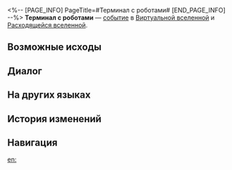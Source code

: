 <%-- [PAGE_INFO]
PageTitle=#Терминал с роботами#
[END_PAGE_INFO] --%>
{{Дополнить}}
{{ВВ Событие Инфобокс
|id                 = 14001
|Название           = 
|Изображение        = Событие ВВ Сделка.png
|Испытание_в_вв     = Неизвестно
|Испытание_в_рое    = Неизвестно
|Испытание_в_зиш    = Неизвестно
|Испытание_в_рв     = Неизвестно
|Испытание_в_облнеп = Неизвестно
|Требования         = 
|Пред               = 
|След               = 
|Упоминания         = 
|Порядок            = 096
|Порядок_рв         = 038
}}
'''Терминал с роботами''' — [[Расходящаяся вселенная/События|событие]] в [[Виртуальная вселенная|Виртуальной вселенной]] и [[Расходящаяся вселенная|Расходящейся вселенной]].

==Возможные исходы==
{{Возможные исходы
|Выбор_1 = Спросить про послепродажное обслуживание
|Результат_1 = Потратить 50 космических фрагментов и восстановить повреждённые диковины: 2.
|Путь_1   = Эрудиция
|Режимы_1  = зиш

|Выбор_2 = Вы вспоминаете давно забытые навыки хорошего торга
|Результат_2 = Потратить 50 космических фрагментов и получить благословение 2★ или 3★.
|Путь_2   = Память
|Режимы_2  = рой

|Выбор_3 = Забрать защитную сетку, которая окружает торговый терминал
|Путь_3   = Небытие
|Режимы_3  = рой

|Шанс_3_1 = 50%/75%/100%

|Шанс_3_2 = 50%/25%/0%

|Выбор_3_2_1 = Забрать защитную сетку, которая окружает торговый терминал
|Путь_3_2_1   = Небытие

|Шанс_3_2_1_1 = 50%/75%/100%

|Выбор_3_2_2 = Уйти
|Результат_3_2_2 = Вы не хотите ничего покупать.

|Выбор_4 = Купить благословение 1★ или 2★
|Результат_4 = Потратить космические фрагменты: 50.
|Режимы_4  = вв,зиш,рой

|Выбор_5 = Купить благословение 1★, 2★ или 3★
|Результат_5 = Потратить космические фрагменты: 100.
|Режимы_5  = вв,зиш,рой

|Выбор_6 = Забрать защитную сетку, которая окружает торговый терминал
|Результат_6 = Получить благословение за каждую победу, а в случае поражения испытать удар электрическим током, при котором все союзники потеряют 99% от их макс. НР. Текущая вероятность поражения составляет не&nbsp;число%.
|Режимы_6  = рв

|Выбор_7 = Купить случайные благословения: 2
|Результат_7 = Потратить космические фрагменты: 100.
|Режимы_7  = рв

|Выбор_8 = Забрать защитную сетку, которая окружает торговый терминал
|Результат_8 = Получить компонент за каждую победу, а в случае поражения испытать удар электрическим током, при котором все союзники потеряют 99% от их макс. НР. Текущая вероятность поражения составляет не&nbsp;число%.
|Режимы_8  = облнеп

|Выбор_9 = Купить случайные компоненты 1★: 5
|Результат_9 = Потратить космические фрагменты: 100.
|Режимы_9  = облнеп

|Выбор_10 = Уйти
|Результат_10 = Вы не хотите ничего покупать.
}}

==Диалог==
{{Диалог Начало}}
:{{tx}}
{{Диалог Конец}}

==На других языках==
{{На других языках
|en   = Robot Sales Terminal
|zhs  = 机器人销售终端
|zht  = 機器人銷售終端機
|ja   = ロボット{{Rubi|販売端末|はんばいたんまつ}}
|ko   = 로봇 판매 단말 장치
|es   = Terminal de venta de robots
|fr   = Terminal de ventes robotisé
|ru   = Терминал с роботами
|th   = เทอร์มินัลขายหุ่นยนต์
|vi   = Trạm Bán Hàng Robot
|de   = Roboter-Verkaufsterminal
|id   = Robot Sales Terminal
|pt   = Terminal de Vendas de Robôs
}}

==История изменений==
{{История изменений|3.5}}

==Навигация==
{{События ВВ Навбокс}}

[[en:]]